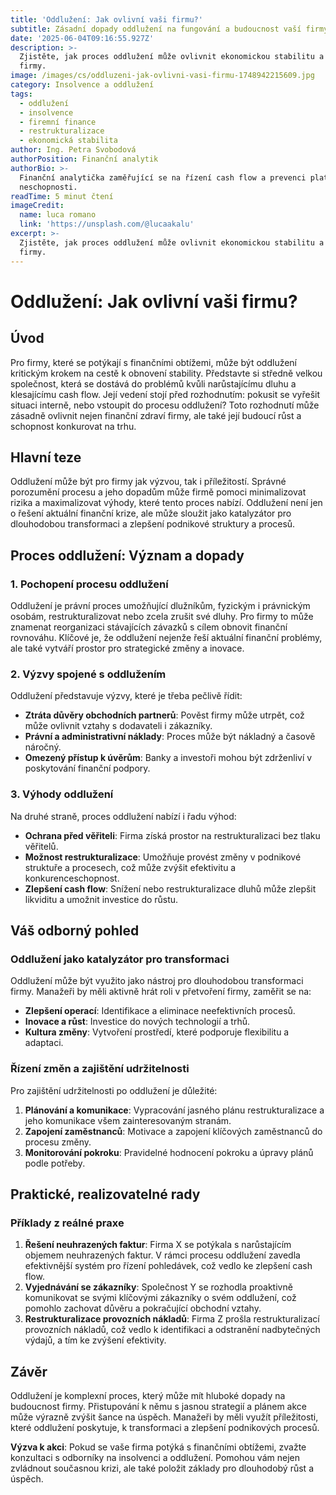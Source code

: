 ```yaml
---
title: 'Oddlužení: Jak ovlivní vaši firmu?'
subtitle: Zásadní dopady oddlužení na fungování a budoucnost vaší firmy
date: '2025-06-04T09:16:55.927Z'
description: >-
  Zjistěte, jak proces oddlužení může ovlivnit ekonomickou stabilitu a růst vaší
  firmy.
image: /images/cs/oddluzeni-jak-ovlivni-vasi-firmu-1748942215609.jpg
category: Insolvence a oddlužení
tags:
  - oddlužení
  - insolvence
  - firemní finance
  - restrukturalizace
  - ekonomická stabilita
author: Ing. Petra Svobodová
authorPosition: Finanční analytik
authorBio: >-
  Finanční analytička zaměřující se na řízení cash flow a prevenci platební
  neschopnosti.
readTime: 5 minut čtení
imageCredit:
  name: luca romano
  link: 'https://unsplash.com/@lucaakalu'
excerpt: >-
  Zjistěte, jak proces oddlužení může ovlivnit ekonomickou stabilitu a růst vaší
  firmy.
---
```

# Oddlužení: Jak ovlivní vaši firmu?

## Úvod
Pro firmy, které se potýkají s finančními obtížemi, může být oddlužení kritickým krokem na cestě k obnovení stability. Představte si středně velkou společnost, která se dostává do problémů kvůli narůstajícímu dluhu a klesajícímu cash flow. Její vedení stojí před rozhodnutím: pokusit se vyřešit situaci interně, nebo vstoupit do procesu oddlužení? Toto rozhodnutí může zásadně ovlivnit nejen finanční zdraví firmy, ale také její budoucí růst a schopnost konkurovat na trhu.

## Hlavní teze
Oddlužení může být pro firmy jak výzvou, tak i příležitostí. Správné porozumění procesu a jeho dopadům může firmě pomoci minimalizovat rizika a maximalizovat výhody, které tento proces nabízí. Oddlužení není jen o řešení aktuální finanční krize, ale může sloužit jako katalyzátor pro dlouhodobou transformaci a zlepšení podnikové struktury a procesů.

## Proces oddlužení: Význam a dopady

### 1. Pochopení procesu oddlužení
Oddlužení je právní proces umožňující dlužníkům, fyzickým i právnickým osobám, restrukturalizovat nebo zcela zrušit své dluhy. Pro firmy to může znamenat reorganizaci stávajících závazků s cílem obnovit finanční rovnováhu. Klíčové je, že oddlužení nejenže řeší aktuální finanční problémy, ale také vytváří prostor pro strategické změny a inovace.

### 2. Výzvy spojené s oddlužením
Oddlužení představuje výzvy, které je třeba pečlivě řídit:
- **Ztráta důvěry obchodních partnerů**: Pověst firmy může utrpět, což může ovlivnit vztahy s dodavateli i zákazníky.
- **Právní a administrativní náklady**: Proces může být nákladný a časově náročný.
- **Omezený přístup k úvěrům**: Banky a investoři mohou být zdrženliví v poskytování finanční podpory.

### 3. Výhody oddlužení
Na druhé straně, proces oddlužení nabízí i řadu výhod:
- **Ochrana před věřiteli**: Firma získá prostor na restrukturalizaci bez tlaku věřitelů.
- **Možnost restrukturalizace**: Umožňuje provést změny v podnikové struktuře a procesech, což může zvýšit efektivitu a konkurenceschopnost.
- **Zlepšení cash flow**: Snížení nebo restrukturalizace dluhů může zlepšit likviditu a umožnit investice do růstu.

## Váš odborný pohled

### Oddlužení jako katalyzátor pro transformaci
Oddlužení může být využito jako nástroj pro dlouhodobou transformaci firmy. Manažeři by měli aktivně hrát roli v přetvoření firmy, zaměřit se na:
- **Zlepšení operací**: Identifikace a eliminace neefektivních procesů.
- **Inovace a růst**: Investice do nových technologií a trhů.
- **Kultura změny**: Vytvoření prostředí, které podporuje flexibilitu a adaptaci.

### Řízení změn a zajištění udržitelnosti
Pro zajištění udržitelnosti po oddlužení je důležité:
1. **Plánování a komunikace**: Vypracování jasného plánu restrukturalizace a jeho komunikace všem zainteresovaným stranám.
2. **Zapojení zaměstnanců**: Motivace a zapojení klíčových zaměstnanců do procesu změny.
3. **Monitorování pokroku**: Pravidelné hodnocení pokroku a úpravy plánů podle potřeby.

## Praktické, realizovatelné rady

### Příklady z reálné praxe
1. **Řešení neuhrazených faktur**: Firma X se potýkala s narůstajícím objemem neuhrazených faktur. V rámci procesu oddlužení zavedla efektivnější systém pro řízení pohledávek, což vedlo ke zlepšení cash flow.
2. **Vyjednávání se zákazníky**: Společnost Y se rozhodla proaktivně komunikovat se svými klíčovými zákazníky o svém oddlužení, což pomohlo zachovat důvěru a pokračující obchodní vztahy.
3. **Restrukturalizace provozních nákladů**: Firma Z prošla restrukturalizací provozních nákladů, což vedlo k identifikaci a odstranění nadbytečných výdajů, a tím ke zvýšení efektivity.

## Závěr

Oddlužení je komplexní proces, který může mít hluboké dopady na budoucnost firmy. Přistupování k němu s jasnou strategií a plánem akce může výrazně zvýšit šance na úspěch. Manažeři by měli využít příležitosti, které oddlužení poskytuje, k transformaci a zlepšení podnikových procesů. 

**Výzva k akci**: Pokud se vaše firma potýká s finančními obtížemi, zvažte konzultaci s odborníky na insolvenci a oddlužení. Pomohou vám nejen zvládnout současnou krizi, ale také položit základy pro dlouhodobý růst a úspěch.
